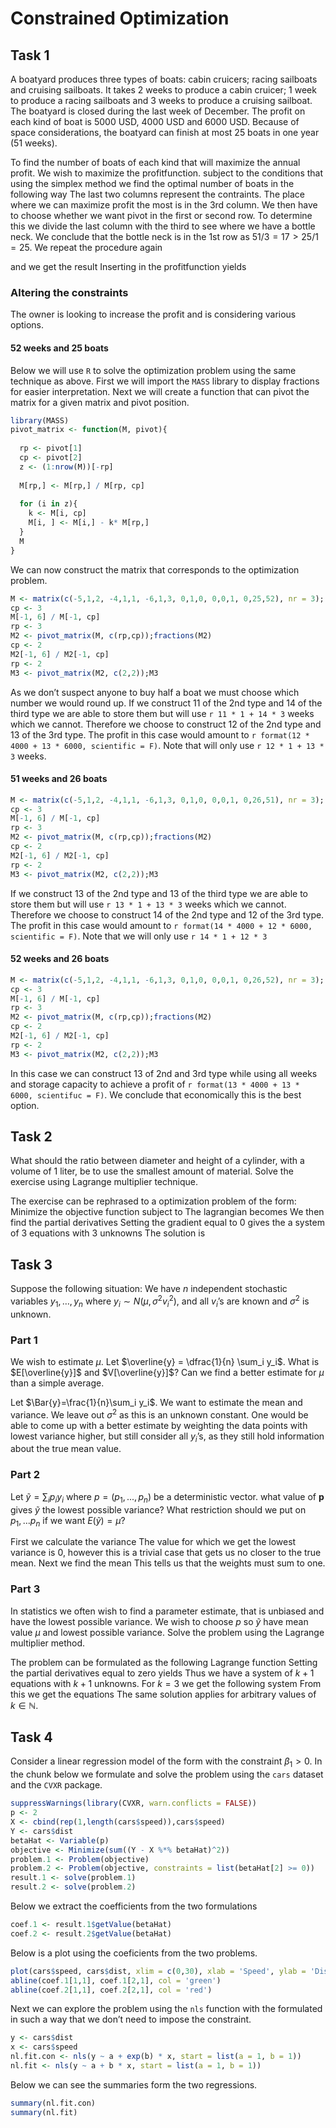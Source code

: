 # Constrained Optimization

## Task 1
A boatyard produces three types of boats: cabin cruicers; racing sailboats and cruising sailboats. 
It takes 2 weeks to produce a cabin cruicer; 1 week to produce a racing sailboats and 3 weeks to produce a cruising sailboat. 
The boatyard is closed during the last week of December. 
The profit on each kind of boat is 5000 USD, 4000 USD and 6000 USD. 
Because of space considerations, the boatyard can finish at most 25 boats in one year (51 weeks).

To find the number of boats of each kind that will maximize the annual profit.
We wish to maximize the profitfunction.
\begin{align}
    Z(x) = 5000x_1 + 4000x_2 + 6000x_3
\end{align}
subject to the conditions that
\begin{align}
    2x_1 + 1x_2 + 3x_3 &\leq 51\\
    x_1 + x_2 + x_3 &\leq 25.
\end{align}
using the simplex method we find the optimal number of boats in the following way
\begin{table}[h]
  \begin{center}
    \begin{tabular}{@{}l|lllll|l@{}}
    \toprule
     & -5000 & -4000 & -6000 & 0 & 0 &    \\ \midrule
     & 2     & 1     & 3     & 1 & 0 & 51 \\
     & 1     & 1     & 1     & 0 & 1 & 25   
    \end{tabular}
  \end{center}
\end{table}
The last two columns represent the contraints.
The place where we can maximize profit the most is in the 3rd column.
We then have to choose whether we want pivot in the first or second row.
To determine this we divide the last column with the third to see where we have a bottle neck.
We conclude that the bottle neck is in the 1st row as $51/3 = 17 > 25/1 = 25$.
\begin{table}[h]
  \begin{center}
    \begin{tabular}{@{}l|lllll|l@{}}
    \toprule
     & -4000 & -2000 & 0 & 2000 & 0 &    \\ \midrule
     & 2/3   & 1/3   & 1 & 1/3  & 0 & 17 \\
     & 1/3   & 2/3   & 0 & -1/3 & 1 & 8  \\
    \end{tabular}
  \end{center}
\end{table}
We repeat the procedure again
\begin{table}[h]
  \begin{center}
    \begin{tabular}{@{}l|lllll|l@{}}
    \toprule
     & 0   & 0 & 0 & 1000 & 3000 &    \\ \midrule
     & 1/2 & 0 & 1 & -1/2 & 0    & 13 \\
     & 1/2 & 1 & 0 & -1/2 & 3/2  & 12 \\
    \end{tabular}
  \end{center}
\end{table}
and we get the result
\begin{align}
  x_1 = 0, x_2 = 12, x_3 = 13.
\end{align}
Inserting in the profitfunction yields
\begin{align}
    Z(x) = 12 \cdot 4000 \$ + 13 \cdot 6000 \$ = 126.0000 \$.
\end{align}

### Altering the constraints
The owner is looking to increase the profit and is considering various options.
\begin{itemize}
  \item Keeping the boatyard open all year round
  \item Increasing the capacity to 25 boasts
  \item Keeping the boatyard open all year round and icreasing the capacity to 26 boats
\end{itemize}

#### 52 weeks and 25 boats
Below we will use `R` to solve the optimization problem using the same technique as above.
First we will import the `MASS` library to display fractions for easier interpretation.
Next we will create a function that can pivot the matrix for a given matrix and pivot position.

```r
library(MASS)
pivot_matrix <- function(M, pivot){
  
  rp <- pivot[1]
  cp <- pivot[2]
  z <- (1:nrow(M))[-rp]
  
  M[rp,] <- M[rp,] / M[rp, cp]
  
  for (i in z){
    k <- M[i, cp]
    M[i, ] <- M[i,] - k* M[rp,]
  }
  M
}
```

We can now construct the matrix that corresponds to the optimization problem.

```r
M <- matrix(c(-5,1,2, -4,1,1, -6,1,3, 0,1,0, 0,0,1, 0,25,52), nr = 3); M
cp <- 3
M[-1, 6] / M[-1, cp]
rp <- 3
M2 <- pivot_matrix(M, c(rp,cp));fractions(M2)
cp <- 2
M2[-1, 6] / M2[-1, cp]
rp <- 2
M3 <- pivot_matrix(M2, c(2,2));M3
```

As we don't suspect anyone to buy half a boat we must choose which number we would round up.
If we construct 11 of the 2nd type and 14 of the third type we are able to store them but will use `r 11 * 1 + 14 * 3` weeks which we cannot.
Therefore we choose to construct 12 of the 2nd type and 13 of the 3rd type.
The profit in this case would amount to `r format(12 * 4000 + 13 * 6000, scientific = F)`.
Note that will only use `r 12 * 1 + 13 * 3` weeks.

#### 51 weeks and 26 boats

```r
M <- matrix(c(-5,1,2, -4,1,1, -6,1,3, 0,1,0, 0,0,1, 0,26,51), nr = 3); M
cp <- 3
M[-1, 6] / M[-1, cp]
rp <- 3
M2 <- pivot_matrix(M, c(rp,cp));fractions(M2)
cp <- 2
M2[-1, 6] / M2[-1, cp]
rp <- 2
M3 <- pivot_matrix(M2, c(2,2));M3
```

If we construct 13 of the 2nd type and 13 of the third type we are able to store them but will use `r 13 * 1 + 13 * 3` weeks which we cannot.
Therefore we choose to construct 14 of the 2nd type and 12 of the 3rd type.
The profit in this case would amount to `r format(14 * 4000 + 12 * 6000, scientific = F)`. 
Note that we will only use `r 14 * 1 + 12 * 3`

#### 52 weeks and 26 boats

```r
M <- matrix(c(-5,1,2, -4,1,1, -6,1,3, 0,1,0, 0,0,1, 0,26,52), nr = 3); M
cp <- 3
M[-1, 6] / M[-1, cp]
rp <- 3
M2 <- pivot_matrix(M, c(rp,cp));fractions(M2)
cp <- 2
M2[-1, 6] / M2[-1, cp]
rp <- 2
M3 <- pivot_matrix(M2, c(2,2));M3
```

In this case we can construct 13 of 2nd and 3rd type while using all weeks and storage capacity to achieve a profit of `r format(13 * 4000 + 13 * 6000, scientifuc = F)`.
We conclude that economically this is the best option.

## Task 2
What should the ratio between diameter and height of a cylinder, with a volume of 1 liter, be to use the smallest amount of material.
Solve the exercise using Lagrange multiplier technique.

The exercise can be rephrased to a optimization problem of the form: Minimize the objective function
\begin{align}
    A(r,h) = 2 \pi r(h + r)
\end{align}
subject to
\begin{align}
    V(r,h) = \pi r^2 h = 1. 
\end{align}
The lagrangian becomes
\begin{align}
    \mathcal{L}(r,h,\lambda) = 2 \pi r (h+r) - \lambda(\pi r^2 h - 1).
\end{align}
We then find the partial derivatives
\begin{align}
    \mathcal{L}'_{\lambda} &= - (\pi r^2 h - 1)\\
    \mathcal{L}'_r &= 2 \pi h + 4 \pi r - 2 \lambda \pi r h\\
    \mathcal{L}'_h &= 2 \pi r - \lambda \pi r^2
\end{align}
Setting the gradient equal to 0 gives the a system of 3 equations with 3 unknowns
\begin{align}
    \nabla \mathcal{L} = \begin{bmatrix}- (\pi r^2 h - 1)\\ 2 \pi h + 4 \pi r - 2 \lambda \pi r h\\ 2 \pi r - \lambda \pi r^2 \end{bmatrix}
    = \textbf{0}
\end{align}
The solution is
\begin{align}
    h  &\approx 1.0839 \\
    r  &\approx 0.5419 \\
    \lambda &\approx -3.6904.
\end{align}

## Task 3
Suppose the following situation: We have $n$ independent stochastic variables $y_1,\ldots,y_n$ where $y_i \sim N(\mu,\sigma^2v_i^2)$, and all $v_i$’s are known and $\sigma^2$ is unknown.

### Part 1
We wish to estimate $\mu$.
Let $\overline{y} = \dfrac{1}{n} \sum_i y_i$.
What is $E[\overline{y}]$ and $V[\overline{y}]$? Can we find a better estimate for $\mu$ than a simple average.

Let $\Bar{y}=\frac{1}{n}\sum_i y_i$.
We want to estimate the mean and variance.
We leave out $\sigma^2$ as this is an unknown constant.
\begin{align*}
    E(\Bar{y}) &= E(\frac{1}{n}\sum_i y_i) = \frac{1}{n}E(\sum_i y_i) = \frac{1}{n}n \mu = \mu \\
    V(\Bar{y}) &= \frac{1}{n^2} V(\sum_i y_i) = \frac{1}{n^2} \sum_i V(y_i) = \frac{1}{n^2} \sum_i v_i^2.
\end{align*}
One would be able to come up with a better estimate by weighting the data points with lowest variance higher, but still consider all $y_i$'s, as they still hold information about the true mean value.

### Part 2
Let $\tilde{y} = \sum_i p_i y_i$ where $p= (p_1,...,p_n)$ be a deterministic vector.
what value of $\textbf{p}$ gives $\tilde{y}$ the lowest possible variance?
What restriction should we put on $p_1,\ldots p_n$ if we want $E(\tilde{y})=\mu$?

First we calculate the variance
\begin{align*}
    V(\tilde{y}) = V(\sum_i p_i y_i) = \sum_i p_i^2 V(y_i) = \sum_i p_i^2 v_i^2
\end{align*}
The value for which we get the lowest variance is 0, however this is a trivial case that gets us no closer to the true mean.
Next we find the mean
\begin{align*}
    E(\tilde{y}) = E(\sum_i p_i y_i) = \sum_i p_i E(y_i) = \mu \sum_i p_i \Rightarrow \sum_i p_i = 1
\end{align*}
This tells us that the weights must sum to one.

### Part 3
In statistics we often wish to find a parameter estimate, that is unbiased and have the lowest possible variance. 
We wish to choose $p$ so $\tilde{y}$ have mean value $\mu$ and lowest possible variance. 
Solve the problem using the Lagrange multiplier method.

The problem can be formulated as the following Lagrange function
\begin{align*}
    L = \sum_i p_i^2 v_i^2 - \lambda(\sum_i p_i - 1)
\end{align*}
Setting the partial derivatives equal to zero yields
\begin{align*}
    \frac{\partial L}{\partial p_i} = 2p_i v_i^2 -\lambda = 0 \\
    \frac{\partial L}{\partial \lambda} = -\sum_i p_i + 1 = 0.
\end{align*}
Thus we have a system of $k+1$ equations with $k+1$ unknowns.
For $k=3$ we get the following system
\begin{align*}
    \begin{bmatrix}
        2 v_1^2 & 0 & 0 & -1 & 0 \\
        0 & 2v_2^2 & 0 & -1 & 0 \\
        0 & 0 & 2v_3^2 & -1 & 0 \\
        1 & 1 & 1 & 0 & 1
    \end{bmatrix}
    & \sim
    \begin{bmatrix}
        1 & 0 & 0 & \frac{-1}{2v_1^2} & 0 \\
        0 & 1 & 0 & \frac{-1}{2v_2^2} & 0 \\
        0 & 0 & 1 & \frac{-1}{2v_3^2} & 0 \\
        0 & 0 & 0 & \frac{1}{2v_1^2} + \frac{1}{2v_2^2} + \frac{1}{2v_3^2} & 1
    \end{bmatrix} \\
    & \sim 
    \begin{bmatrix}
        1 & 0 & 0 & 0 & \frac{\frac{1}{2v_1^2}}{\frac{1}{2v_1^2} + \frac{1}{2v_2^2} + \frac{-1}{2v_3^2}} \\
        0 & 1 & 0 & 0 & \frac{\frac{1}{2v_2^2}}{\frac{1}{2v_1^2} + \frac{1}{2v_2^2} + \frac{1}{2v_3^2}} \\
        0 & 0 & 1 & 0 & \frac{\frac{1}{2v_3^2}}{\frac{1}{2v_1^2} + \frac{1}{2v_2^2} + \frac{1}{2v_3^2}} \\
        0 & 0 & 0 & 1 & \frac{1}{\frac{1}{2v_1^2} + \frac{1}{2v_2^2} + \frac{1}{2v_3^2}}
    \end{bmatrix}.
\end{align*}
From this we get the equations
\begin{align*}
    \lambda &= \frac{1}{\frac{1}{2v_1^2} + \frac{1}{2v_2^2} + \frac{1}{2v_3^2}} \\
    p_i &= \frac{1}{2v_i^2} \lambda = \frac{\frac{1}{v_i^2}}{\sum_i \frac{1}{v_i^2}}
\end{align*}
The same solution applies for arbitrary values of $k\in\mathbb{N}$.

## Task 4
Consider a linear regression model of the form
\begin{align*}
  y_i = \beta_0 + \beta_1 x_i + e_i,
\end{align*}
with the constraint $\beta_1 > 0$.
In the chunk below we formulate and solve the problem using the `cars` dataset and the `CVXR` package.

```r
suppressWarnings(library(CVXR, warn.conflicts = FALSE))
p <- 2
X <- cbind(rep(1,length(cars$speed)),cars$speed)
Y <- cars$dist
betaHat <- Variable(p)
objective <- Minimize(sum((Y - X %*% betaHat)^2))
problem.1 <- Problem(objective)
problem.2 <- Problem(objective, constraints = list(betaHat[2] >= 0))
result.1 <- solve(problem.1)
result.2 <- solve(problem.2)
```

Below we extract the coefficients from the two formulations

```r
coef.1 <- result.1$getValue(betaHat)
coef.2 <- result.2$getValue(betaHat)
```

Below is a plot using the coeficients from the two problems.

```r
plot(cars$speed, cars$dist, xlim = c(0,30), xlab = 'Speed', ylab = 'Distance')
abline(coef.1[1,1], coef.1[2,1], col = 'green')
abline(coef.2[1,1], coef.2[2,1], col = 'red')
```

Next we can explore the problem using the `nls` function with the formulated in such a way that we don't need to impose the constraint.

```r
y <- cars$dist
x <- cars$speed
nl.fit.con <- nls(y ~ a + exp(b) * x, start = list(a = 1, b = 1))
nl.fit <- nls(y ~ a + b * x, start = list(a = 1, b = 1))
```

Below we can see the summaries form the two regressions.

```r
summary(nl.fit.con)
summary(nl.fit)
```